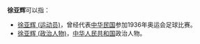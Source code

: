 
'''徐亚辉'''可以指：
* [[徐亚辉_(运动员)|徐亚辉 (运动员)]]，曾经代表[[中华民国|中华民国]]参加1936年奥运会足球比赛。
* [[徐亚辉_(政治人物)|徐亚辉 (政治人物)]]，[[中华人民共和国|中华人民共和国]]政治人物。
{{disambig}}